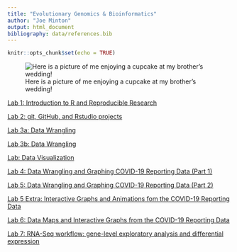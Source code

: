 ```yaml
---
title: "Evolutionary Genomics & Bioinformatics"
author: "Joe Minton"
output: html_document
bibliography: data/references.bib
---
```


```r
knitr::opts_chunk$set(echo = TRUE)
```

![Here is a picture of me enjoying a cupcake at my brother's wedding!](images/IMG_7120.jpeg)

[Lab 1: Introduction to R and Reproducible Research](lab1_joeminton.html) 

[Lab 2: git, GitHub, and Rstudio projects](lab2_joeminton.html)

[Lab 3a: Data Wrangling](lab3a_joeminton.html)

[Lab 3b: Data Wrangling](lab3b_joeminton.html)

[Lab: Data Visualization](labDataVisualization_joeminton.html)

[Lab 4: Data Wrangling and Graphing COVID-19 Reporting Data (Part 1)](lab4_joeminton.html)

[Lab 5: Data Wrangling and Graphing COVID-19 Reporting Data (Part 2)](lab5_joeminton.html)

[Lab 5 Extra: Interactive Graphs and Animations fom the COVID-19 Reporting Data](lab5extra.html)

[Lab 6: Data Maps and Interactive Graphs from the COVID-19 Reporting Data](Lab6.html)

[Lab 7:  RNA-Seq workflow: gene-level exploratory analysis and differential expression](Lab7_joeminton.html)

